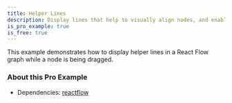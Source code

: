 ```yaml
---
title: Helper Lines
description: Display lines that help to visually align nodes, and enable nodes to be snapped into place when dropped
is_pro_example: true
is_free: true
---
```



This example demonstrates how to display helper lines in a React Flow graph while a node is being dragged.

<ProExampleViewer slug="helper-lines" />

### About this Pro Example

- Dependencies: [reactflow](https://www.npmjs.com/package/reactflow)
